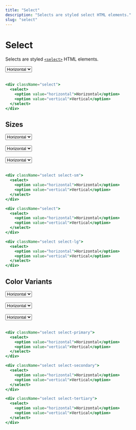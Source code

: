```yaml
---
title: "Select"
description: "Selects are styled select HTML elements."
slug: "select"
---
```


# Select

Selects are styled [`<select>`](https://developer.mozilla.org/en-US/docs/Web/HTML/Element/select) HTML elements.

<div className="select">
  <select>
    <option value="horizontal">Horizontal</option>
    <option value="vertical">Vertical</option>
  </select>
</div>
<br />

```jsx
<div className="select">
  <select>
    <option value="horizontal">Horizontal</option>
    <option value="vertical">Vertical</option>
  </select>
</div>
```

## Sizes

<div className="select select-sm">
  <select>
    <option value="horizontal">Horizontal</option>
    <option value="vertical">Vertical</option>
  </select>
</div>
<br />
<div className="select select">
  <select>
    <option value="horizontal">Horizontal</option>
    <option value="vertical">Vertical</option>
  </select>
</div>
<br />
<div className="select select-lg">
  <select>
    <option value="horizontal">Horizontal</option>
    <option value="vertical">Vertical</option>
  </select>
</div>
<br />

```jsx
<div className="select select-sm">
  <select>
    <option value="horizontal">Horizontal</option>
    <option value="vertical">Vertical</option>
  </select>
</div>

<div className="select">
  <select>
    <option value="horizontal">Horizontal</option>
    <option value="vertical">Vertical</option>
  </select>
</div>

<div className="select select-lg">
  <select>
    <option value="horizontal">Horizontal</option>
    <option value="vertical">Vertical</option>
  </select>
</div>
```

## Color Variants

<div className="select select-primary">
  <select>
    <option value="horizontal">Horizontal</option>
    <option value="vertical">Vertical</option>
  </select>
</div>
<br />
<div className="select select-secondary">
  <select>
    <option value="horizontal">Horizontal</option>
    <option value="vertical">Vertical</option>
  </select>
</div>
<br />
<div className="select select-tertiary">
  <select>
    <option value="horizontal">Horizontal</option>
    <option value="vertical">Vertical</option>
  </select>
</div>
<br />

```jsx
<div className="select select-primary">
  <select>
    <option value="horizontal">Horizontal</option>
    <option value="vertical">Vertical</option>
  </select>
</div>

<div className="select select-secondary">
  <select>
    <option value="horizontal">Horizontal</option>
    <option value="vertical">Vertical</option>
  </select>
</div>

<div className="select select-tertiary">
  <select>
    <option value="horizontal">Horizontal</option>
    <option value="vertical">Vertical</option>
  </select>
</div>
```
